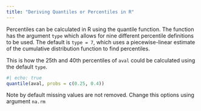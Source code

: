 ```yaml
---
title: "Deriving Quantiles or Percentiles in R"
---
```


Percentiles can be calculated in R using the quantile function. The function has the argument `type` which allows for nine different percentile definitions to be used. The default is `type = 7`, which uses a piecewise-linear estimate of the cumulative distribution function to find percentiles.

This is how the 25th and 40th percentiles of `aval` could be calculated using the default `type`.

```r
#| echo: true
quantile(aval, probs = c(0.25, 0.4))
```

Note by default missing values are not removed. Change this options using argument `na.rm`